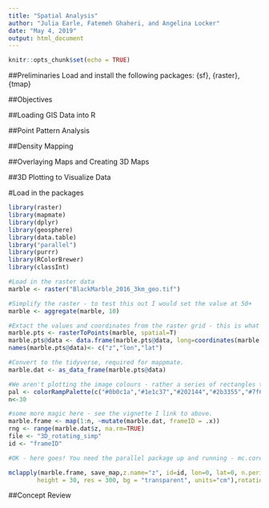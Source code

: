 ```yaml
---
title: "Spatial Analysis"
author: "Julia Earle, Fatemeh Ghaheri, and Angelina Locker"
date: "May 4, 2019"
output: html_document
---
```


```r
knitr::opts_chunk$set(echo = TRUE)
```

##Preliminaries
Load and install the following packages: {sf}, {raster}, {tmap}

##Objectives

##Loading GIS Data into R

##Point Pattern Analysis

##Density Mapping

##Overlaying Maps and Creating 3D Maps

##3D Plotting to Visualize Data

#Load in the packages

```r
library(raster)
library(mapmate)
library(dplyr)
library(geosphere)
library(data.table)
library("parallel")
library(purrr)
library(RColorBrewer)
library(classInt)

#Load in the raster data
marble <- raster("BlackMarble_2016_3km_geo.tif")

#Simplify the raster - to test this out I would set the value at 50+
marble <- aggregate(marble, 10)

#Extact the values and coordinates from the raster grid - this is what is passed onto ggplot2.
marble.pts <- rasterToPoints(marble, spatial=T)
marble.pts@data <- data.frame(marble.pts@data, long=coordinates(marble.pts)[,1],lat=coordinates(marble.pts)[,2]) 
names(marble.pts@data)<- c("z","lon","lat")

#Convert to the tidyverse, required for mappmate.
marble.dat <- as_data_frame(marble.pts@data)

#We aren't plotting the image colours - rather a series of rectangles to be coloured by the pixel value. The range of colours needs to be specified. For this I have extraced the main colours from NASA's image and approximately aligned them to their corresponding values. This is seen the colour palette below that gets fed into the map.
pal <- colorRampPalette(c("#0b0c1a","#1e1c37","#202144","#2b3355","#7f6e61","#d0b695","#efd7af", "#fefbe6"), bias=2.75)
n<-30

#some more magic here - see the vignette I link to above.
marble.frame <- map(1:n, ~mutate(marble.dat, frameID = .x))
rng <- range(marble.dat$z, na.rm=TRUE)
file <- "3D_rotating_simp"
id <- "frameID"

#OK - here goes! You need the parallel package up and running - mc.cores specifies how many processors to use. You can see I used 30 but this can obviously be less.

mclapply(marble.frame, save_map,z.name="z", id=id, lon=0, lat=0, n.period=30, n.frames=n, col=pal(5000), type="maptiles", file=file, z.range=rng,png.args = list(width = 30, 
        height = 30, res = 300, bg = "transparent", units="cm"),rotation.axis = 0,mc.cores=30)
```

##Concept Review